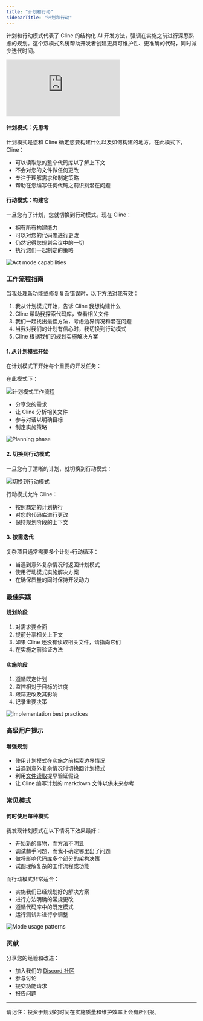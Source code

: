 ```yaml
---
title: "计划和行动"
sidebarTitle: "计划和行动"
---
```


计划和行动模式代表了 Cline 的结构化 AI 开发方法，强调在实施之前进行深思熟虑的规划。这个双模式系统帮助开发者创建更具可维护性、更准确的代码，同时减少迭代时间。

<Frame>
	<iframe
		style={{ width: "100%", aspectRatio: "16/9" }}
		src="https://www.youtube.com/embed/b7o6URFPp64"
		title="YouTube video player"
		frameBorder="0"
		allow="accelerometer; autoplay; clipboard-write; encrypted-media; gyroscope; picture-in-picture; web-share"
		allowFullScreen></iframe>
</Frame>

#### 计划模式：先思考

计划模式是您和 Cline 确定您要构建什么以及如何构建的地方。在此模式下，Cline：

-   可以读取您的整个代码库以了解上下文
-   不会对您的文件做任何更改
-   专注于理解需求和制定策略
-   帮助在您编写任何代码之前识别潜在问题

#### 行动模式：构建它

一旦您有了计划，您就切换到行动模式。现在 Cline：

-   拥有所有构建能力
-   可以对您的代码库进行更改
-   仍然记得您规划会议中的一切
-   执行您们一起制定的策略

<Frame>
	<img src="https://storage.googleapis.com/cline_public_images/docs/assets/image%20(5).png" alt="Act mode capabilities" />
</Frame>

### 工作流程指南

当我处理新功能或修复复杂错误时，以下方法对我有效：

1. 我从计划模式开始，告诉 Cline 我想构建什么
2. Cline 帮助我探索代码库，查看相关文件
3. 我们一起找出最佳方法，考虑边界情况和潜在问题
4. 当我对我们的计划有信心时，我切换到行动模式
5. Cline 根据我们的规划实施解决方案

#### 1. 从计划模式开始

在计划模式下开始每个重要的开发任务：

在此模式下：

<Frame>
	<img src="https://storage.googleapis.com/cline_public_images/docs/assets/image%20(5)%20(1).png" alt="计划模式工作流程" />
</Frame>

-   分享您的需求
-   让 Cline 分析相关文件
-   参与对话以明确目标
-   制定实施策略

<Frame>
	<img
		src="https://storage.googleapis.com/cline_public_images/docs/assets/image%20(2)%20(1)%20(1)%20(1).png"
		alt="Planning phase"
	/>
</Frame>

#### 2. 切换到行动模式

一旦您有了清晰的计划，就切换到行动模式：

<Frame>
	<img src="https://storage.googleapis.com/cline_public_images/docs/assets/switching-to-act.gif" alt="切换到行动模式" />
</Frame>

行动模式允许 Cline：

-   按照商定的计划执行
-   对您的代码库进行更改
-   保持规划阶段的上下文

#### 3. 按需迭代

复杂项目通常需要多个计划-行动循环：

-   当遇到意外复杂情况时返回计划模式
-   使用行动模式实施解决方案
-   在确保质量的同时保持开发动力

### 最佳实践

#### 规划阶段

1. 对需求要全面
2. 提前分享相关上下文
3. 如果 Cline 还没有读取相关文件，请指向它们
4. 在实施之前验证方法

#### 实施阶段

1. 遵循既定计划
2. 监控相对于目标的进度
3. 跟踪更改及其影响
4. 记录重要决策

<Frame>
	<img
		src="https://storage.googleapis.com/cline_public_images/docs/assets/image%20(3)%20(1).png"
		alt="Implementation best practices"
	/>
</Frame>

### 高级用户提示

#### 增强规划

-   使用计划模式在实施之前探索边界情况
-   当遇到意外复杂情况时切换回计划模式
-   利用[文件读取](/features/at-mentions/file-mentions)提早验证假设
-   让 Cline 编写计划的 markdown 文件以供未来参考

### 常见模式

#### 何时使用每种模式

我发现计划模式在以下情况下效果最好：

-   开始新的事物，而方法不明显
-   调试棘手问题，而我不确定哪里出了问题
-   做将影响代码库多个部分的架构决策
-   试图理解复杂的工作流程或功能

而行动模式非常适合：

-   实施我们已经规划好的解决方案
-   进行方法明确的常规更改
-   遵循代码库中的既定模式
-   运行测试并进行小调整

<Frame>
	<img src="https://storage.googleapis.com/cline_public_images/docs/assets/image%20(6).png" alt="Mode usage patterns" />
</Frame>

### 贡献

分享您的经验和改进：

-   加入我们的 [Discord 社区](https://discord.gg/cline)
-   参与讨论
-   提交功能请求
-   报告问题

---

请记住：投资于规划的时间在实施质量和维护效率上会有所回报。
